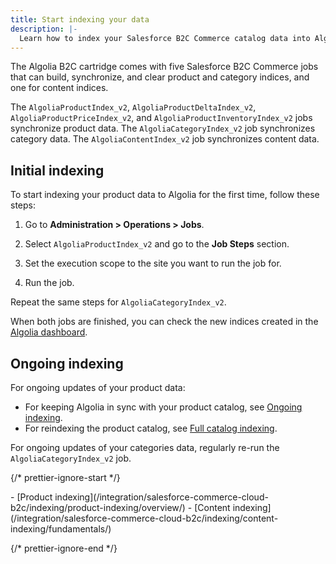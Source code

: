 ```yaml
---
title: Start indexing your data
description: |-
  Learn how to index your Salesforce B2C Commerce catalog data into Algolia.
---
```


The Algolia B2C cartridge comes with five Salesforce B2C Commerce jobs that can build, synchronize, and clear product and category indices, and one for content indices.

The `AlgoliaProductIndex_v2`, `AlgoliaProductDeltaIndex_v2`, `AlgoliaProductPriceIndex_v2`, and `AlgoliaProductInventoryIndex_v2` jobs synchronize product data. The `AlgoliaCategoryIndex_v2` job synchronizes category data.
The `AlgoliaContentIndex_v2` job synchronizes content data.

## Initial indexing

To start indexing your product data to Algolia for the first time, follow these steps:

1. Go to **Administration > Operations > Jobs**.

1. Select `AlgoliaProductIndex_v2` and go to the **Job Steps** section.

1. Set the execution scope to the site you want to run the job for.

1. Run the job.

Repeat the same steps for `AlgoliaCategoryIndex_v2`.

When both jobs are finished, you can check the new indices created in the [Algolia dashboard](https://dashboard.algolia.com/explorer/).

## Ongoing indexing

For ongoing updates of your product data:

- For keeping Algolia in sync with your product catalog, see [Ongoing indexing](/integration/salesforce-commerce-cloud-b2c/indexing/product-indexing/ongoing-indexing/).
- For reindexing the product catalog, see [Full catalog indexing](/integration/salesforce-commerce-cloud-b2c/indexing/product-indexing/full-indexing/#indexing-products-with-algoliaproductindex_v2).

For ongoing updates of your categories data, regularly re-run the `AlgoliaCategoryIndex_v2` job.

{/* prettier-ignore-start */}

<Info>
  - [Product indexing](/integration/salesforce-commerce-cloud-b2c/indexing/product-indexing/overview/)
  - [Content indexing](/integration/salesforce-commerce-cloud-b2c/indexing/content-indexing/fundamentals/)
</Info>

{/* prettier-ignore-end */}
